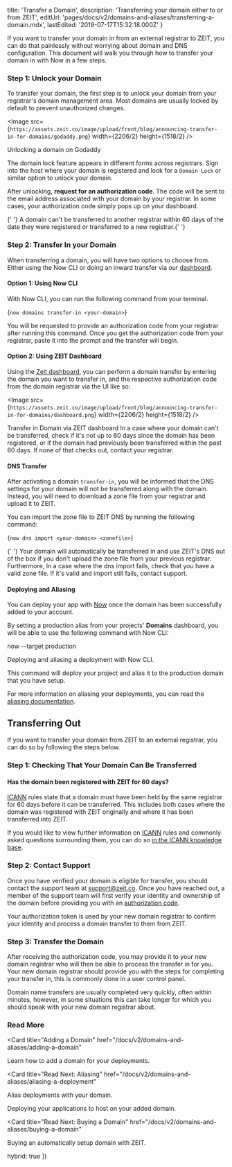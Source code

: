 
  title: 'Transfer a Domain',
  description: 'Transferring your domain either to or from ZEIT',
  editUrl: 'pages/docs/v2/domains-and-aliases/transferring-a-domain.mdx',
  lastEdited: '2019-07-17T15:32:18.000Z'
}

If you want to transfer your domain in from an external registrar to ZEIT, you can do that painlessly without worrying about domain and DNS configuration. This document will walk you through how to transfer your domain in with Now in a few steps.

### Step 1: Unlock your Domain

To transfer your domain, the first step is to unlock your domain from your registrar's domain management area. Most domains are usually locked by default to prevent unauthorized changes.

<Image
  src={`https://assets.zeit.co/image/upload/front/blog/announcing-transfer-in-for-domains/godaddy.png`}
  width={2206/2}
  height={1518/2}
/>
<Caption>Unlocking a domain on Godaddy</Caption>

The domain lock feature appears in different forms across registrars. Sign into the host where your domain is registered and look for a `Domain Lock` or similar option to unlock your domain.

After unlocking, **request for an authorization code**. The code will be sent to the email address associated with your domain by your registrar. In some cases, your authorization code simply pops up on your dashboard.

<Note>
  {' '}
  A domain can't be transferred to another registrar within 60 days of the date
  they were registered or transferred to a new registrar.{' '}
</Note>

### Step 2: Transfer In your Domain

When transferring a domain, you will have two options to choose from. Either using the Now CLI or doing an inward transfer via our [dashboard](https://zeit.co/dashboard/domains).

#### Option 1: Using Now CLI

With Now CLI, you can run the following command from your terminal.

<TerminalInput>{`now domains transfer-in <your-domain>`}</TerminalInput>

You will be requested to provide an authorization code from your registrar after running this command. Once you get the authorization code from your registrar, paste it into the prompt and the transfer will begin.

#### Option 2: Using ZEIT Dashboard

Using the [Zeit dashboard](https://zeit.co/dashboard/domains), you can perform a domain transfer by entering the domain you want to transfer in, and the respective authorization code from the domain registrar via the UI like so:

<Image
  src={`https://assets.zeit.co/image/upload/front/blog/announcing-transfer-in-for-domains/dashboard.png`}
  width={2206/2}
  height={1518/2}
/>
<Caption>Transfer in Domain via ZEIT dashboard</Caption>

<Note>
  In a case where your domain can't be transferred, check if it's not up to 60
  days since the domain has been registered, or if the domain had previously
  been transferred within the past 60 days. If none of that checks out, contact
  your registrar.
</Note>

#### DNS Transfer

After activating a domain `transfer-in`, you will be informed that the DNS settings for your domain will not be transferred along with the domain. Instead, you will need to download a zone file from your registrar and upload it to ZEIT.

You can import the zone file to ZEIT DNS by running the following command:

<TerminalInput>{`now dns import <your-domain> <zonefile>`}</TerminalInput>

<Note>
  {' '}
  Your domain will automatically be transferred in and use ZEIT's DNS out of the
  box if you don't upload the zone file from your previous registrar.
  Furthermore, In a case where the dns import fails, check that you have a valid
  zone file. If it's valid and import still fails, contact support.
</Note>

#### Deploying and Aliasing

You can deploy your app with [Now](/docs/v2/getting-started/installation/) once the domain has been successfully added to your account.

By setting a production alias from your projects' **Domains** dashboard, you will be able to use the following command with Now CLI:

<TerminalInput>now --target production</TerminalInput>
<Caption>Deploying and aliasing a deployment with Now CLI.</Caption>

This command will deploy your project and alias it to the production domain that you have setup.

For more information on aliasing your deployments, you can read the [aliasing documentation](/docs/v2/domains-and-aliases/aliasing-a-deployment).

## Transferring Out

If you want to transfer your domain from ZEIT to an external registrar, you can do so by following the steps below.

### Step 1: Checking That Your Domain Can Be Transferred

#### Has the domain been registered with ZEIT for 60 days?

[ICANN](https://www.icann.org/) rules state that a domain must have been held by the same registrar for 60 days before it can be transferred. This includes both cases where the domain was registered with ZEIT originally and where it has been transferred into ZEIT.

If you would like to view further information on [ICANN](https://www.icann.org/) rules and commonly asked questions surrounding them, you can do so [in the ICANN knowledge base](https://www.icann.org/resources/pages/name-holder-faqs-2017-10-10-en).

### Step 2: Contact Support

Once you have verified your domain is eligible for transfer, you should contact the support team at [support@zeit.co](mailto:support@zeit.co). Once you have reached out, a member of the support team will first verify your identity and ownership of the domain before providing you with an [authorization code](https://www.icann.org/resources/pages/auth-2013-05-03-en).

Your authorization token is used by your new domain registrar to confirm your identity and process a domain transfer to them from ZEIT.

### Step 3: Transfer the Domain

After receiving the authorization code, you may provide it to your new domain registrar who will then be able to process the transfer in for you. Your new domain registrar should provide you with the steps for completing your transfer in, this is commonly done in a user control panel.

Domain name transfers are usually completed very quickly, often within minutes, however, in some situations this can take longer for which you should speak with your new domain registrar about.

### Read More

<Card
  title="Adding a Domain"
  href="/docs/v2/domains-and-aliases/adding-a-domain"
>
  Learn how to add a domain for your deployments.
</Card>

<Card
  title="Read Next: Aliasing"
  href="/docs/v2/domains-and-aliases/aliasing-a-deployment"
>
  Alias deployments with your domain.
</Card>

<Card title="Read Next: Deploying Basics" href="/docs/v2/deployments/basics">
  Deploying your applications to host on your added domain.
</Card>

<Card
  title="Read Next: Buying a Domain"
  href="/docs/v2/domains-and-aliases/buying-a-domain"
>
  Buying an automatically setup domain with ZEIT.
</Card>

  hybrid: true
})
